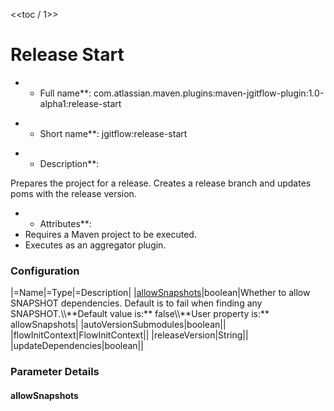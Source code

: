 <<toc / 1>>
= Release Start =
**Full name**: com.atlassian.maven.plugins:maven-jgitflow-plugin:1.0-alpha1:release-start

**Short name**: jgitflow:release-start

**Description**:
Prepares the project for a release. Creates a release branch and updates poms with the release version.

**Attributes**:
* Requires a Maven project to be executed.
* Executes as an aggregator plugin.

=== Configuration ===
|=Name|=Type|=Description|
|[[release-start#allowSnapshots|allowSnapshots]]|boolean|Whether to allow SNAPSHOT dependencies. Default is to fail when finding any SNAPSHOT.\\**Default value is:** false\\**User property is:** allowSnapshots|
|autoVersionSubmodules|boolean||
|flowInitContext|FlowInitContext||
|releaseVersion|String||
|updateDependencies|boolean||

=== Parameter Details ===
==== allowSnapshots ====